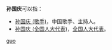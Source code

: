 '''孙国庆'''可以指：
* [[孙国庆_(歌手)|孙国庆 (歌手)]]，中国歌手、主持人。
* [[孙国庆_(全国人大代表)|孙国庆 (全国人大代表)]]，[[全国人大代表|全国人大代表]]。
{{disambig}}

[[Category:三字孫姓人名消歧義|guo]]